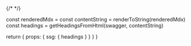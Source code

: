 {/* <!-- vale off --> */}

  const renderedMdx = <Mdx components={MDXComponents} />
  const contentString = renderToString(renderedMdx)
  const headings = getHeadingsFromHtml(swagger, contentString)

  return {
    props: {
      ssg: { headings }
    }
  }
}


<ApiReference networkName="safe-decoder-service"/>